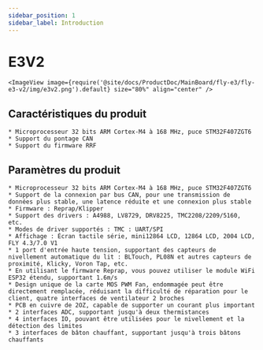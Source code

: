 ```yaml
---
sidebar_position: 1
sidebar_label: Introduction
---
```


# E3V2

    <ImageView image={require('@site/docs/ProductDoc/MainBoard/fly-e3/fly-e3-v2/img/e3v2.png').default} size="80%" align="center" />

## Caractéristiques du produit

    * Microprocesseur 32 bits ARM Cortex-M4 à 168 MHz, puce STM32F407ZGT6
    * Support du pontage CAN
    * Support du firmware RRF

## Paramètres du produit

    * Microprocesseur 32 bits ARM Cortex-M4 à 168 MHz, puce STM32F407ZGT6
    * Support de la connexion par bus CAN, pour une transmission de données plus stable, une latence réduite et une connexion plus stable
    * Firmware : Reprap/Klipper
    * Support des drivers : A4988, LV8729, DRV8225, TMC2208/2209/5160, etc.
    * Modes de driver supportés : TMC : UART/SPI
    * Affichage : Écran tactile série, mini12864 LCD, 12864 LCD, 2004 LCD, FLY 4.3/7.0 V1
    * 1 port d'entrée haute tension, supportant des capteurs de nivellement automatique du lit : BLTouch, PL08N et autres capteurs de proximité, Klicky, Voron Tap, etc.
    * En utilisant le firmware Reprap, vous pouvez utiliser le module WiFi ESP32 étendu, supportant 1.6m/s
    * Design unique de la carte MOS PWM Fan, endommagée peut être directement remplacée, réduisant la difficulté de réparation pour le client, quatre interfaces de ventilateur 2 broches
    * PCB en cuivre de 2OZ, capable de supporter un courant plus important
    * 2 interfaces ADC, supportant jusqu'à deux thermistances
    * 4 interfaces IO, pouvant être utilisées pour le nivellement et la détection des limites
    * 3 interfaces de bâton chauffant, supportant jusqu'à trois bâtons chauffants

